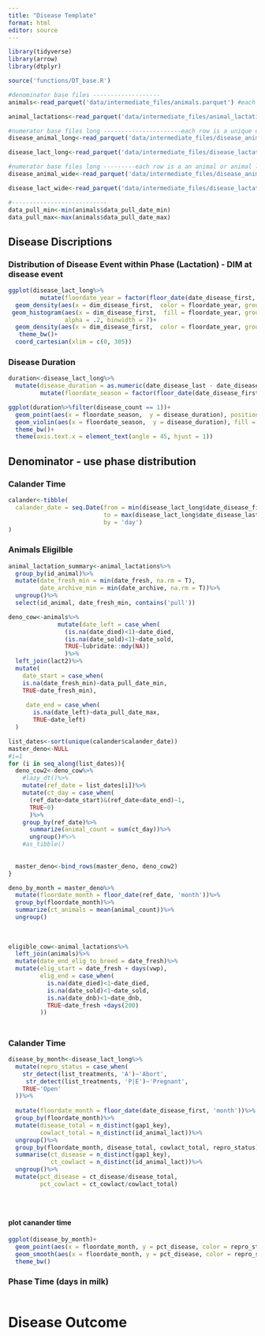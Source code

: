 ```yaml
---
title: "Disease Template"
format: html
editor: source
---
```


```r
library(tidyverse)
library(arrow)
library(dtplyr)

source('functions/DT_base.R')

```

```r
#denominator base files -------------------
animals<-read_parquet('data/intermediate_files/animals.parquet') #each row is an animal

animal_lactations<-read_parquet('data/intermediate_files/animal_lactations.parquet') #each row is an animal lactation

#numerator base files long ----------------------each row is a unique disease event (gapx_key)
disease_animal_long<-read_parquet('data/intermediate_files/disease_animal_level_long.parquet')

disease_lact_long<-read_parquet('data/intermediate_files/disease_lactation_level_long.parquet')

#numerator base files long ---------each row is a an animal or animal lact with diseases in wide format
disease_animal_wide<-read_parquet('data/intermediate_files/disease_animal_level_wide.parquet')

disease_lact_wide<-read_parquet('data/intermediate_files/disease_lactation_level_wide.parquet')

#---------------------------
data_pull_min<-min(animals$data_pull_date_min)
data_pull_max<-max(animals$data_pull_date_max)
```

## Disease Discriptions

### Distribution of Disease Event within Phase (Lactation) - DIM at disease event

```r

ggplot(disease_lact_long%>%
         mutate(floordate_year = factor(floor_date(date_disease_first, unit = 'year'))))+
  geom_density(aes(x = dim_disease_first,  color = floordate_year, group = floordate_year))+
 geom_histogram(aes(x = dim_disease_first,  fill = floordate_year, group = floordate_year), 
                alpha = .2, binwidth = 7)+
  geom_density(aes(x = dim_disease_first,  color = floordate_year, group = floordate_year))+
   theme_bw()+
  coord_cartesian(xlim = c(0, 305))

```




### Disease Duration

```r

duration<-disease_lact_long%>%
  mutate(disease_duration = as.numeric(date_disease_last - date_disease_first))%>%
         mutate(floordate_season = factor(floor_date(date_disease_first, unit = 'season')))

ggplot(duration%>%filter(disease_count == 1))+
  geom_point(aes(x = floordate_season,  y = disease_duration), position = position_jitter(), size = .1)+
  geom_violin(aes(x = floordate_season,  y = disease_duration), fill = 'grey', scale = 'width')+
  theme_bw()+
  theme(axis.text.x = element_text(angle = 45, hjust = 1))

```


## Denominator - use phase distribution

### Calander Time
```r
calander<-tibble(
  calander_date = seq.Date(from = min(disease_lact_long$date_disease_first), 
                           to = max(disease_lact_long$date_disease_last), 
                           by = 'day')
)
```


### Animals Eligilble

```r
animal_lactation_summary<-animal_lactations%>%
  group_by(id_animal)%>%
  mutate(date_fresh_min = min(date_fresh, na.rm = T), 
         date_archive_min = min(date_archive, na.rm = T))%>%
  ungroup()%>%
  select(id_animal, date_fresh_min, contains('pull'))

deno_cow<-animals%>%
              mutate(date_left = case_when(
                (is.na(date_died)<1)~date_died,
                (is.na(date_sold)<1)~date_sold,
                TRUE~lubridate::mdy(NA))
                )%>%
  left_join(lact2)%>%
  mutate(
    date_start = case_when(
    is.na(date_fresh_min)~data_pull_date_min,
    TRUE~date_fresh_min), 
    
     date_end = case_when(
       is.na(date_left)~data_pull_date_max,
       TRUE~date_left)
  )

list_dates<-sort(unique(calander$calander_date))
master_deno<-NULL
#i=1
for (i in seq_along(list_dates)){
  deno_cow2<-deno_cow%>%
    #lazy_dt()%>%
    mutate(ref_date = list_dates[i])%>%
    mutate(ct_day = case_when(
      (ref_date>date_start)&(ref_date<date_end)~1,
      TRUE~0)
      )%>%
    group_by(ref_date)%>%
      summarize(animal_count = sum(ct_day))%>%
      ungroup()#%>%
    #as_tibble()
  
  
  master_deno<-bind_rows(master_deno, deno_cow2)
}

deno_by_month = master_deno%>%
  mutate(floordate_month = floor_date(ref_date, 'month'))%>%
  group_by(floordate_month)%>%
  summarize(ct_animals = mean(animal_count))%>%
  ungroup()
            
            
            
eligible_cow<-animal_lactations%>%
  left_join(animals)%>%
  mutate(date_end_elig_to_breed = date_fresh)%>%
  mutate(elig_start = date_fresh + days(vwp),
         elig_end = case_when(
           is.na(date_died)<1~date_died,
           is.na(date_sold)<1~date_sold,
           is.na(date_dnb)<1~date_dnb,
           TRUE~date_fresh +days(200)
         ))



```



## 

### Calander Time
```r

disease_by_month<-disease_lact_long%>%
  mutate(repro_status = case_when(
    str_detect(list_treatments, 'A')~'Abort',
     str_detect(list_treatments, 'P|E')~'Pregnant',
    TRUE~'Open'
  ))%>%
  
  mutate(floordate_month = floor_date(date_disease_first, 'month'))%>%
  group_by(floordate_month)%>%
  mutate(disease_total = n_distinct(gap1_key), 
         cowlact_total = n_distinct(id_animal_lact))%>%
  ungroup()%>%
  group_by(floordate_month, disease_total, cowlact_total, repro_status)%>%
  summarise(ct_disease = n_distinct(gap1_key), 
            ct_cowlact = n_distinct(id_animal_lact))%>%
  ungroup()%>%
  mutate(pct_disease = ct_disease/disease_total,
         pct_cowlact = ct_cowlact/cowlact_total)





```

#### plot canander time
```r
ggplot(disease_by_month)+
  geom_point(aes(x = floordate_month, y = pct_disease, color = repro_status))+
  geom_smooth(aes(x = floordate_month, y = pct_disease, color = repro_status, group = repro_status), span = .2)+
  theme_bw()
```


### Phase Time (days in milk)
```r



```

# Disease Outcome



